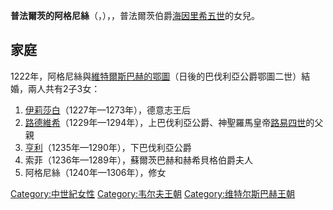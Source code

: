{{Unreferenced|time=2020-09-19T14:39:26+00:00}}
{{Infobox noble
| name         = 普法爾茨的阿格尼絲
| image        = OttoIIvonBayernAgnesdieJuengere.jpg
| noble family = [[韋爾夫家族|韋爾夫家族]]
| birth_date   = 1201年
| death_date   = 1267年
| father       = [[海因里希五世_(普法爾茨)|普法爾茨的海因里希五世]]
| mother       = [[霍亨斯陶芬的阿格尼絲|霍亨斯陶芬的阿格尼絲]]
}}
'''普法爾茨的阿格尼絲'''（{{lang-de|Agnes von der Pfalz}}，{{bd|1201年||1267年}}），{{le|巴伐利亞公爵夫人|List of Bavarian consorts}}，普法爾茨伯爵[[海因里希五世_(普法爾茨)|海因里希五世]]的女兒。

== 家庭 ==
1222年，阿格尼絲與[[鄂圖二世_(巴伐利亞公爵)|維特爾斯巴赫的鄂圖]]（日後的巴伐利亞公爵鄂圖二世）結婚，兩人共有2子3女：
# [[巴伐利亞的伊莉莎白_(1227-1273)|伊莉莎白]]（1227年—1273年），德意志王后
# [[路德維希二世_(上巴伐利亞)|路德維希]]（1229年—1294年），上巴伐利亞公爵、神聖羅馬皇帝[[路易四世_(神聖羅馬帝國)|路易四世]]的父親
# [[亨利十三世|亨利]]（1235年—1290年），下巴伐利亞公爵
# 索菲（1236年—1289年），蘇爾茨巴赫和赫希貝格伯爵夫人
# 阿格尼絲（1240年—1306年），修女

[[Category:中世紀女性|Category:中世紀女性]]
[[Category:韦尔夫王朝|Category:韦尔夫王朝]]
[[Category:维特尔斯巴赫王朝|Category:维特尔斯巴赫王朝]]